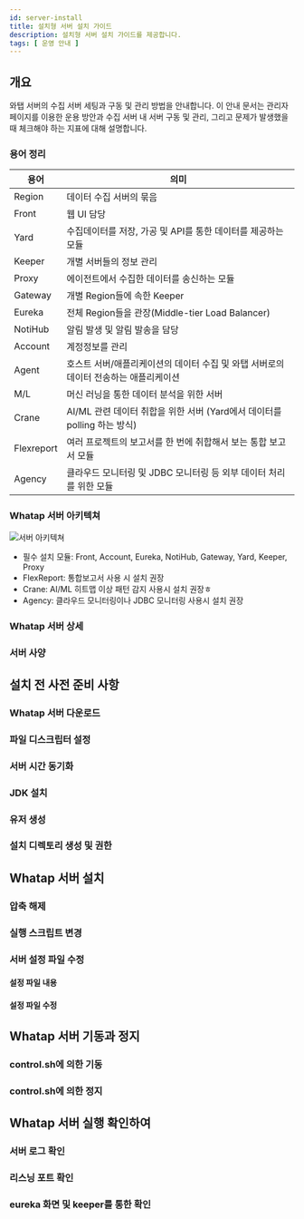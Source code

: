 ```yaml
---
id: server-install
title: 설치형 서버 설치 가이드 
description: 설치형 서버 설치 가이드를 제공합니다.
tags: [ 운영 안내 ]
---
```


## 개요

와탭 서버의 수집 서버 세팅과 구동 및 관리 방법을 안내합니다. 이 안내 문서는 관리자 페이지를 이용한 운용 방안과 수집 서버 내 서버 구동 및 관리, 그리고 문제가 발생했을 때 체크해야 하는 지표에 대해 설명합니다.

### 용어 정리

|용어|의미|
|---|---|
|Region|데이터 수집 서버의 묶음|
|Front|웹 UI 담당|
|Yard|수집데이터를 저장, 가공 및 API를 통한 데이터를 제공하는 모듈|
|Keeper|개별 서버들의 정보 관리|
|Proxy|에이전트에서 수집한 데이터를 송신하는 모듈|
|Gateway|개별 Region들에 속한 Keeper|
|Eureka|전체 Region들을 관장(Middle-tier Load Balancer)|
|NotiHub|알림 발생 및 알림 발송을 담당|
|Account|계정정보를 관리|
|Agent|호스트 서버/애플리케이션의 데이터 수집 및 와탭 서버로의 데이터 전송하는 애플리케이션|
|M/L|머신 러닝을 통한 데이터 분석을 위한 서버|
|Crane|AI/ML 관련 데이터 취합을 위한 서버 (Yard에서 데이터를 polling 하는 방식)|
|Flexreport|여러 프로젝트의 보고서를 한 번에 취합해서 보는 통합 보고서 모듈|
|Agency|클라우드 모니터링 및 JDBC 모니터링 등 외부 데이터 처리를 위한 모듈|

### Whatap 서버 아키텍쳐

![서버 아키텍쳐](/img/on-prem/server-arch.png)

* 필수 설치 모듈: Front, Account, Eureka, NotiHub, Gateway, Yard, Keeper, Proxy
* FlexReport: 통합보고서 사용 시 설치 권장
* Crane: AI/ML 히트맵 이상 패턴 감지 사용시 설치 권장ㅎ
* Agency: 클라우드 모니터링이나 JDBC 모니터링 사용시 설치 권장

### Whatap 서버 상세

### 서버 사양

## 설치 전 사전 준비 사항

### Whatap 서버 다운로드

### 파일 디스크립터 설정 

### 서버 시간 동기화 

### JDK 설치

### 유저 생성

### 설치 디렉토리 생성 및 권한 

## Whatap 서버 설치

### 압축 해제

### 실행 스크립트 변경

### 서버 설정 파일 수정

#### 설정 파일 내용

#### 설정 파일 수정

## Whatap 서버 기동과 정지

### control.sh에 의한 기동

### control.sh에 의한 정지

## Whatap 서버 실행 확인하여

### 서버 로그 확인

### 리스닝 포트 확인

### eureka 화면 및 keeper를 통한 확인

